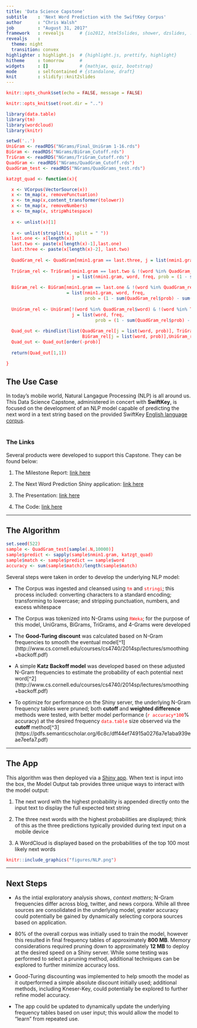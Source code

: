 ```yaml
---
title: 'Data Science Capstone'
subtitle    : 'Next Word Prediction with the SwiftKey Corpus'
author      : "Chris Walsh"
job         : "August 31, 2017"
framework   : revealjs      # {io2012, html5slides, shower, dzslides, ...}
revealjs    :
  theme: night
  transition: convex
highlighter : highlight.js  # {highlight.js, prettify, highlight}
hitheme     : tomorrow      # 
widgets     : []            # {mathjax, quiz, bootstrap}
mode        : selfcontained # {standalone, draft}
knit        : slidify::knit2slides
---
```


<style>
.reveal p {
    font-size: .75em;
}

.reveal small {
    width: 500px;
}

.reveal .slides {
    text-align: left;
}

.reveal .roll {
    vertical-align: text-bottom;
}

code {
    color: red;
}

.reveal pre code { 
     height: 250px;
}

.reveal section img { 
  background:none; 
  border:none; 
  box-shadow:none; 
  }
  
</style>

```r
knitr::opts_chunk$set(echo = FALSE, message = FALSE)

knitr::opts_knit$set(root.dir = "..")

library(data.table)
library(tm)
library(wordcloud)
library(knitr)

```

```r

setwd('..')
UniGram <- readRDS("NGrams/Final_UniGram 1-16.rds")
BiGram <- readRDS("NGrams/BiGram_Cutoff.rds")
TriGram <- readRDS("NGrams/TriGram_Cutoff.rds")
QuadGram <- readRDS("NGrams/QuadGram_Cutoff.rds")
QuadGram_test <- readRDS("NGrams/QuadGrams_test.rds")

katzgt_quad <- function(x){

  x <- VCorpus(VectorSource(x))
  x <- tm_map(x, removePunctuation)
  x <- tm_map(x,content_transformer(tolower))
  x <- tm_map(x, removeNumbers)
  x <- tm_map(x, stripWhitespace)
  
  x <- unlist(x)[1]
  
  x <- unlist(strsplit(x, split = " "))
  last.one <- x[length(x)]
  last.two <- paste(x[length(x)-1],last.one)
  last.three <- paste(x[length(x)-2], last.two)
  
  QuadGram_rel <- QuadGram[nmin1.gram == last.three, j = list(nmin1.gram, word, freq, prob = (freq_adj)/sum(freq))]
  
  TriGram_rel <- TriGram[nmin1.gram == last.two & !(word %in% QuadGram_rel$word), 
                         j = list(nmin1.gram, word, freq, prob = (1 - sum(QuadGram_rel$prob)) * (freq_adj)/sum(freq))]
  
  BiGram_rel <- BiGram[nmin1.gram == last.one & !(word %in% QuadGram_rel$word) & !(word %in% TriGram_rel$word), j
                       = list(nmin1.gram, word, freq, 
                              prob = (1 - sum(QuadGram_rel$prob) - sum(TriGram_rel$prob)) * (freq_adj)/sum(freq))]
  
  UniGram_rel <- UniGram[!(word %in% QuadGram_rel$word) & !(word %in% TriGram_rel$word) & !(word %in% BiGram_rel$word), 
                         j = list(word, freq, 
                                  prob = (1 - sum(QuadGram_rel$prob) - sum(TriGram_rel$prob) - sum(BiGram_rel$prob)) * freq/sum(freq))]
  
  Quad_out <- rbindlist(list(QuadGram_rel[j = list(word, prob)], TriGram_rel[j = list(word, prob)], 
                             BiGram_rel[j = list(word, prob)],UniGram_rel[j = list(word, prob)]))
  Quad_out <- Quad_out[order(-prob)]
  
  return(Quad_out[1,1])

}

```



## The Use Case

In today's mobile world, Natural Langague Processing (NLP) is all around us. This Data Science Capstone, administered in concert with **SwiftKey**, is focused on the development of an NLP model capable of predicting the next word in a text string based on the provided SwiftKey [English language corpus](https://d396qusza40orc.cloudfront.net/dsscapstone/dataset/Coursera-SwiftKey.zip). 
<br>
<br>
 
### The Links

Several products were developed to support this Capstone. They can be found below:

1. The Milestone Report: [link here](http://rpubs.com/cwalsh/300582)

2. The Next Word Prediction Shiny application: [link here](https://cwalsh.shinyapps.io/data_science_capstone_next_word_prediction/)

3. The Presentation: [link here](https://cwalsh.shinyapps.io/data_science_capstone_next_word_prediction/)

4. The Code: [link here](https://github.com/chwalsh/10-JHU-Capstone)


---


## The Algorithm

```r

set.seed(522)
sample <- QuadGram_test[sample(.N,10000)]
sample$predict <- sapply(sample$nmin1.gram, katzgt_quad)
sample$match <- sample$predict == sample$word
accuracy <- sum(sample$match)/length(sample$match)

```

Several steps were taken in order to develop the underlying NLP model:

* The Corpus was ingested and cleansed using `tm` and `stringi`; this process included: converting characters to a standard encoding;  transforming to lowercase; and stripping punctuation, numbers, and excess whitespace 

* The Corpus was tokenized into N-Grams using `RWeka`; for the purpose of this model, UniGrams, BiGrams, TriGrams, and 4-Grams were developed

* The **Good-Turing discount** was calculated based on N-Gram frequencies to smooth the eventual model[^1](http://www.cs.cornell.edu/courses/cs4740/2014sp/lectures/smoothing+backoff.pdf)

* A simple **Katz Backoff model** was developed based on these adjusted N-Gram frequencies to estimate the probability of each potential next word[^2](http://www.cs.cornell.edu/courses/cs4740/2014sp/lectures/smoothing+backoff.pdf)

* To optimize for performance on the Shiny server, the underlying N-Gram frequency tables were pruned; both **cutoff** and **weighted difference** methods were tested, with better model performance (`r accuracy*100`% accuracy) at the desired frequency `data.table` size observed via the **cutoff** method[^3](https://pdfs.semanticscholar.org/6c8c/dff44ef74915a0276a7e1aba939eae7eefa7.pdf)


---

## The App


This algorithm was then deployed via a [Shiny app](https://cwalsh.shinyapps.io/data_science_capstone_next_word_prediction/). When text is input into the box, the Model Output tab provides three unique ways to interact with the model output:

1. The next word with the highest probability is appended directly onto the input text to display the full expected text string

2. The three next words with the highest probabilities are displayed; think of this as the three predictions typically provided during text input on a mobile device

3. A WordCloud is displayed based on the probabilities of the top 100 most likely next words

```r
knitr::include_graphics("figures/NLP.png")

```


---


## Next Steps

* As the intial exploratory analysis shows, *context matters*; N-Gram frequencies differ across blog, twitter, and news corpora. While all three sources are consolidated in the underlying model, greater accuracy could potentially be gained by dynamically selecting corpora sources based on application.

* 80% of the overall corpus was initially used to train the model, however this resulted in final frequency tables of approximately **800 MB**. Memory considerations required pruning down to approximately **12 MB** to deploy at the desired speed on a Shiny server. While some testing was performed to select a pruning method, additional techniques can be explored to further minimize accuracy loss.

* Good-Turing discounting was implemented to help smooth the model as it outperformed a simple absolute discount initially used; additional methods, including Kneser-Key, could potentially be explored to further refine model accuracy.

* The app could be updated to dynamically update the underlying frequency tables based on user input; this would allow the model to "learn" from repeated use.



